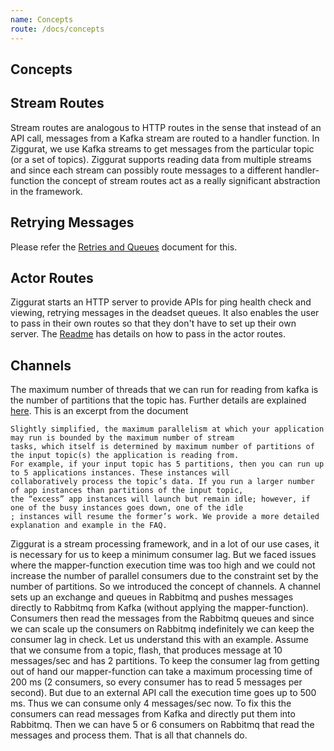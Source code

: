 ```yaml
---
name: Concepts
route: /docs/concepts
---
```


## Concepts

Stream Routes
 -
Stream routes are analogous to HTTP routes in the sense that instead of an API call, messages from a Kafka stream are routed to a handler function.
In Ziggurat, we use Kafka streams to get messages from the particular topic (or a set of topics). Ziggurat supports reading
data from multiple streams and since each stream can possibly route messages to a different handler-function the concept
of stream routes act as a really significant abstraction in the framework.

Retrying Messages
-
Please refer the [Retries and Queues](retries-and-queues.md) document for this.

Actor Routes
 -
Ziggurat starts an HTTP server to provide APIs for ping health check and viewing, retrying messages in the deadset queues.
It also enables the user to pass in their own routes so that they don't have to set up their own server. The [Readme](../README.md)
has details on how to pass in the actor routes.

Channels
 -
The maximum number of threads that we can run for reading from kafka is the number of partitions that the topic has. Further details are explained
[here](https://docs.confluent.io/current/streams/architecture.html). This is an excerpt from the document
```
Slightly simplified, the maximum parallelism at which your application may run is bounded by the maximum number of stream
tasks, which itself is determined by maximum number of partitions of the input topic(s) the application is reading from.
For example, if your input topic has 5 partitions, then you can run up to 5 applications instances. These instances will
collaboratively process the topic’s data. If you run a larger number of app instances than partitions of the input topic,
the “excess” app instances will launch but remain idle; however, if one of the busy instances goes down, one of the idle
; instances will resume the former’s work. We provide a more detailed explanation and example in the FAQ.
```
Ziggurat is a stream processing framework, and in a lot of our use cases, it is necessary for us to keep a minimum consumer lag.
But we faced issues where the mapper-function execution time was too high and we could not increase the number of parallel consumers
due to the constraint set by the number of partitions. So we introduced the concept of channels. A channel sets up an exchange
and queues in Rabbitmq and pushes messages directly to Rabbitmq from Kafka (without applying the mapper-function). Consumers
then read the messages from the Rabbitmq queues and since we can scale up the consumers on Rabbitmq indefinitely we can keep
the consumer lag in check.
Let us understand this with an example. Assume that we consume from a topic, flash, that produces message at 10 messages/sec and has 2 partitions.
To keep the consumer lag from getting out of hand our mapper-function can take a maximum processing time of 200 ms
(2 consumers, so every consumer has to read 5 messages per second). But due to an external API call the execution time goes up
to 500 ms. Thus we can consume only 4 messages/sec now. To fix this the consumers can read messages from Kafka and directly put
them into Rabbitmq. Then we can have 5 or 6 consumers on Rabbitmq that read the messages and process them. That is all that
channels do. 
